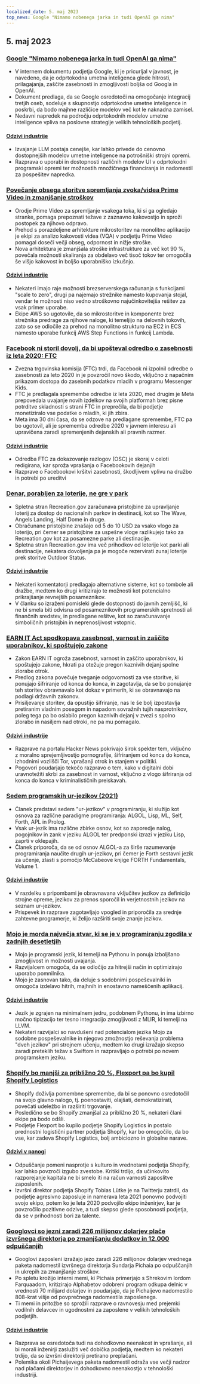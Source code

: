 ```yaml
---
localized_date: 5. maj 2023
top_news: Google "Nimamo nobenega jarka in tudi OpenAI ga nima"
---
```


## 5. maj 2023

### [Google "Nimamo nobenega jarka in tudi OpenAI ga nima"](https://www.semianalysis.com/p/google-we-have-no-moat-and-neither)

- V internem dokumentu podjetja Google, ki je pricurljal v javnost, je navedeno, da je odprtokodna umetna inteligenca glede hitrosti, prilagajanja, zaščite zasebnosti in zmogljivosti boljša od Googla in OpenAI.
- Dokument predlaga, da se Google osredotoči na omogočanje integracij tretjih oseb, sodeluje s skupnostjo odprtokodne umetne inteligence in poskrbi, da bodo majhne različice modelov več kot le naknadna zamisel.
- Nedavni napredek na področju odprtokodnih modelov umetne inteligence vpliva na poslovne strategije velikih tehnoloških podjetij.

#### [Odzivi industrije](http://news.ycombinator.com/item?id=35813322)

- Izvajanje LLM postaja cenejše, kar lahko privede do cenovno dostopnejših modelov umetne inteligence na potrošniški strojni opremi.
- Razprava o uporabi in dostopnosti različnih modelov UI v odprtokodni programski opremi ter možnostih množičnega financiranja in nadomestil za pospešitev napredka.

### [Povečanje obsega storitve spremljanja zvoka/videa Prime Video in zmanjšanje stroškov](https://www.primevideotech.com/video-streaming/scaling-up-the-prime-video-audio-video-monitoring-service-and-reducing-costs-by-90)

- Orodje Prime Video za spremljanje vsakega toka, ki si ga ogledajo stranke, pomaga prepoznati težave z zaznavno kakovostjo in sproži postopek za njihovo odpravo.
- Prehod s porazdeljene arhitekture mikrostoritev na monolitno aplikacijo je ekipi za analizo kakovosti videa (VQA) v podjetju Prime Video pomagal doseči večji obseg, odpornost in nižje stroške.
- Nova arhitektura je zmanjšala stroške infrastrukture za več kot 90 %, povečala možnosti skaliranja za obdelavo več tisoč tokov ter omogočila še višjo kakovost in boljšo uporabniško izkušnjo.

#### [Odzivi industrije](http://news.ycombinator.com/item?id=35811741)

- Nekateri imajo raje možnosti brezserverskega računanja s funkcijami "scale to zero", drugi pa najemajo strežnike namesto kupovanja stojal, vendar te možnosti niso vedno stroškovno najučinkovitejša rešitev za vsak primer uporabe.
- Ekipe AWS so ugotovile, da so mikrostoritve in komponente brez strežnika predrage za njihove naloge, ki temeljijo na delovnih tokovih, zato so se odločile za prehod na monolitno strukturo na EC2 in ECS namesto uporabe funkcij AWS Step Functions in funkcij Lambda.

### [Facebook ni storil dovolj, da bi upošteval odredbo o zasebnosti iz leta 2020: FTC](https://arstechnica.com/tech-policy/2023/05/ftc-says-facebook-violated-privacy-order-proposes-ban-on-monetizing-youth-data/)

- Zvezna trgovinska komisija (FTC) trdi, da Facebook ni izpolnil odredbe o zasebnosti za leto 2020 in je povzročil novo škodo, vključno z napačnim prikazom dostopa do zasebnih podatkov mladih v programu Messenger Kids.
- FTC je predlagala spremembe odredbe iz leta 2020, med drugim je Meta prepovedala uvajanje novih izdelkov na svojih platformah brez pisne potrditve skladnosti s strani FTC in preprečila, da bi podjetje monetiziralo vse podatke o mladih, ki jih zbira.
- Meta ima 30 dni časa, da se odzove na predlagane spremembe, FTC pa bo ugotovil, ali je sprememba odredbe 2020 v javnem interesu ali upravičena zaradi spremenjenih dejanskih ali pravnih razmer.

#### [Odzivi industrije](http://news.ycombinator.com/item?id=35814081)

- Odredba FTC za dokazovanje razlogov (OSC) je skoraj v celoti redigirana, kar sproža vprašanja o Facebookovih dejanjih
- Razprave o Facebookovi kršitvi zasebnosti, škodljivem vplivu na družbo in potrebi po ureditvi

### [Denar, porabljen za loterije, ne gre v park](https://outdoorstatus.com/articles/recreation-gov-lottery-fees/)

- Spletna stran Recreation.gov zaračunava pristojbine za upravljanje loterij za dostop do nacionalnih parkov in destinacij, kot so The Wave, Angels Landing, Half Dome in druge.
- Obračunane pristojbine znašajo od 5 do 10 USD za vsako vlogo za loterijo, pri čemer se pristojbine za uspešne vloge razlikujejo tako za Recreation.gov kot za posamezne parke ali destinacije.
- Spletna stran Recreation.gov ima več prihodkov od loterije kot parki ali destinacije, nekatera dovoljenja pa je mogoče rezervirati zunaj loterije prek storitve Outdoor Status.

#### [Odzivi industrije](http://news.ycombinator.com/item?id=35809570)

- Nekateri komentatorji predlagajo alternativne sisteme, kot so tombole ali dražbe, medtem ko drugi kritizirajo te možnosti kot potencialno prikrajšanje revnejših posameznikov.
- V članku so izraženi pomisleki glede dostopnosti do javnih zemljišč, ki ne bi smela biti odvisna od posameznikovih programerskih spretnosti ali finančnih sredstev, in predlagane rešitve, kot so zaračunavanje simboličnih pristojbin in neprenosljivost vstopnic.

### [EARN IT Act spodkopava zasebnost, varnost in zaščito uporabnikov, ki spoštujejo zakone](https://techfreedom.org/earn-it-act-remains-a-threat-to-liberty-security-safety-of-children/)

- Zakon EARN IT ogroža zasebnost, varnost in zaščito uporabnikov, ki spoštujejo zakone, hkrati pa otežuje pregon kaznivih dejanj spolne zlorabe otrok.
- Predlog zakona povečuje tveganje odgovornosti za vse storitve, ki ponujajo šifriranje od konca do konca, in zagotavlja, da se bo ponujanje teh storitev obravnavalo kot dokaz v primerih, ki se obravnavajo na podlagi državnih zakonov.
- Prisiljevanje storitev, da opustijo šifriranje, nas le še bolj izpostavlja pretiranim vladnim posegom in napadom sovražnih tujih nasprotnikov, poleg tega pa bo oslabilo pregon kaznivih dejanj v zvezi s spolno zlorabo in nasiljem nad otroki, ne pa mu pomagalo.

#### [Odzivi industrije](http://news.ycombinator.com/item?id=35814113)

- Razprave na portalu Hacker News pokrivajo širok spekter tem, vključno z moralno sprejemljivostjo pornografije, šifriranjem od konca do konca, izhodnimi vozlišči Tor, vprašanji otrok in stanjem v politiki.
- Pogovori poudarjajo tekočo razpravo o tem, kako v digitalni dobi uravnotežiti skrbi za zasebnost in varnost, vključno z vlogo šifriranja od konca do konca v kriminalističnih preiskavah.

### [Sedem programskih ur-jezikov (2021)](https://madhadron.com/programming/seven_ur_languages.html)

- Članek predstavi sedem "ur-jezikov" v programiranju, ki služijo kot osnova za različne paradigme programiranja: ALGOL, Lisp, ML, Self, Forth, APL in Prolog.
- Vsak ur-jezik ima različne zbirke osnov, kot so zaporedje nalog, pogojnikov in zank v jeziku ALGOL ter predponski izrazi v jeziku Lisp, zaprti v oklepajih.
- Članek priporoča, da se od osnov ALGOL-a za širše razumevanje programiranja naučite drugih ur-jezikov, pri čemer je Forth sestavni jezik za učenje, zlasti s pomočjo McCabeove knjige FORTH Fundamentals, Volume 1.

#### [Odzivi industrije](http://news.ycombinator.com/item?id=35813496)

- V razdelku s pripombami je obravnavana vključitev jezikov za definicijo strojne opreme, jezikov za prenos sporočil in verjetnostnih jezikov na seznam ur-jezikov.
- Prispevek in razprave zagotavljajo vpogled in priporočila za srednje zahtevne programerje, ki želijo razširiti svoje znanje jezikov.

### [Mojo je morda največja stvar, ki se je v programiranju zgodila v zadnjih desetletjih](https://www.fast.ai/posts/2023-05-03-mojo-launch.html)

- Mojo je programski jezik, ki temelji na Pythonu in ponuja izboljšano zmogljivost in možnosti uvajanja.
- Razvijalcem omogoča, da se odločijo za hitrejši način in optimizirajo uporabo pomnilnika.
- Mojo je zasnovan tako, da deluje s sodobnimi pospeševalniki in omogoča izdelavo hitrih, majhnih in enostavno nameščenih aplikacij.

#### [Odzivi industrije](http://news.ycombinator.com/item?id=35809658)

- Jezik je zgrajen na minimalnem jedru, podobnem Pythonu, in ima izbirno močno tipizacijo ter tesno integracijo zmogljivosti z MLIR, ki temelji na LLVM.
- Nekateri razvijalci so navdušeni nad potencialom jezika Mojo za sodobne pospeševalnike in njegovo zmožnostjo reševanja problema "dveh jezikov" pri strojnem učenju, medtem ko drugi izražajo skepso zaradi preteklih težav s Swiftom in razpravljajo o potrebi po novem programskem jeziku.

### [Shopify bo manjši za približno 20 %, Flexport pa bo kupil Shopify Logistics](https://news.shopify.com/important-team-and-business-changes)

- Shopify doživlja pomembne spremembe, da bi se ponovno osredotočil na svojo glavno nalogo, tj. poenostaviti, olajšati, demokratizirati, povečati udeležbo in razširiti trgovanje.
- Posledično se bo Shopify zmanjšal za približno 20 %, nekateri člani ekipe pa bodo odšli.
- Podjetje Flexport bo kupilo podjetje Shopify Logistics in postalo prednostni logistični partner podjetja Shopify, kar bo omogočilo, da bo vse, kar zadeva Shopify Logistics, bolj ambiciozno in globalne narave.

#### [Odzivi v panogi](http://news.ycombinator.com/item?id=35813763)

- Odpuščanje pomeni nasprotje s kulturo in vrednotami podjetja Shopify, kar lahko povzroči izgubo zvestobe. Kritiki trdijo, da učinkovito razporejanje kapitala ne bi smelo iti na račun varnosti zaposlitve zaposlenih.
- Izvršni direktor podjetja Shopify Tobias Lütke je na Twitterju zatrdil, da podjetje agresivno zaposluje in namerava leta 2021 ponovno podvojiti svojo ekipo, potem ko je leta 2020 podvojilo ekipo inženirjev, kar je povzročilo pozitivne odzive, a tudi skepso glede sposobnosti podjetja, da se v prihodnosti bori za talente.

### [Googlovci so jezni zaradi 226 milijonov dolarjev plače izvršnega direktorja po zmanjšanju dodatkov in 12.000 odpuščanjih](https://arstechnica.com/tech-policy/2023/05/googlers-angry-about-ceos-226m-pay-after-cuts-in-perks-and-12000-layoffs/)

- Googlovi zaposleni izražajo jezo zaradi 226 milijonov dolarjev vrednega paketa nadomestil izvršnega direktorja Sundarja Pichaia po odpuščanjih in ukrepih za zmanjšanje stroškov.
- Po spletu krožijo interni memi, ki Pichaia primerjajo s Shrekovim lordom Farquaadom, kritizirajo Alphabetov odobreni program odkupa delnic v vrednosti 70 milijard dolarjev in poudarjajo, da je Pichaijevo nadomestilo 808-krat višje od povprečnega nadomestila zaposlenega.
- Ti memi in pritožbe so sprožili razprave o ravnovesju med prejemki vodilnih delavcev in ugodnostmi za zaposlene v velikih tehnoloških podjetjih.

#### [Odzivi industrije](http://news.ycombinator.com/item?id=35821927)

- Razprava se osredotoča tudi na dohodkovno neenakost in vprašanje, ali bi morali inženirji zaslužiti več dobička podjetja, medtem ko nekateri trdijo, da so izvršni direktorji pretirano preplačani.
- Polemika okoli Pichaijevega paketa nadomestil odraža vse večji nadzor nad plačami direktorjev in dohodkovno neenakostjo v tehnološki industriji.
